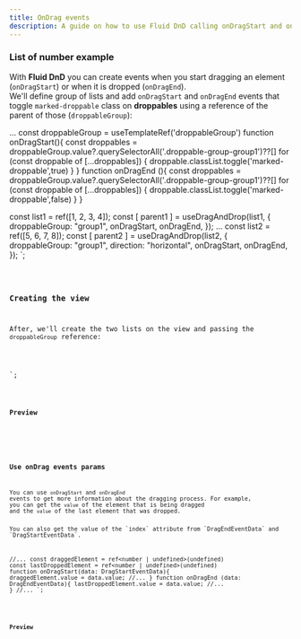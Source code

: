 ```yaml
---
title: OnDrag events
description: A guide on how to use Fluid DnD calling onDragStart and onDragEnd events.
---
```



### List of number example

With **Fluid DnD** you can create events when you start dragging an element (`onDragStart`) or when it is dropped (`onDragEnd`).\
We'll define group of lists and add `onDragStart` and `onDragEnd` events that toggle `marked-droppable` class on **droppables** using a reference of the parent of those (`droppableGroup`):


...
const droppableGroup = useTemplateRef('droppableGroup')
function onDragStart(){
  const droppables = droppableGroup.value?.querySelectorAll('.droppable-group-group1')??[]
  for (const droppable of [...droppables]) {
    droppable.classList.toggle('marked-droppable',true)
  }
}
function onDragEnd (){
  const droppables = droppableGroup.value?.querySelectorAll('.droppable-group-group1')??[]
  for (const droppable of [...droppables]) {
    droppable.classList.toggle('marked-droppable',false)
  }
}

const list1 = ref([1, 2, 3, 4]);
const [ parent1 ] = useDragAndDrop(list1, {
  droppableGroup: "group1",
  onDragStart,
  onDragEnd,
});
...
const list2 = ref([5, 6, 7, 8]);
const [ parent2 ] = useDragAndDrop(list2, {
  droppableGroup: "group1",
  direction: "horizontal",
  onDragStart,
  onDragEnd,
});
</script>`;

<Code code={listOfNumbers} lang="vue" mark={highlightsListOfNumbers} />

### Creating the view

After, we'll create the two lists on the view and passing the `droppableGroup` reference:

<template>
  <div ref="droppableGroup" class="group-list">
    <ul ref="parent1" class="number-list">
        <!-- ... -->
    </ul>
    <div ref="parent2" class="number-list-h">
        <!-- ... -->
    </div>
  </div>
</template>
<style>
 ...
</style>
`;


<Code code={listOfNumbersDraggable} lang="vue" mark={highlightsDraggable} />

### Preview

<div class="p-8 bg-[var(--sl-color-gray-6)]">
  <OnDragEvents client:load  />
</div>

### Use onDrag events params

You can use `onDragStart` and `onDragEnd` events to get more information about the dragging process. 
For example, you can get the `value` of the element that is being dragged and the `value` of the last element that was dropped.
<Aside type="note">You can also get the value of the `index` attribute from `DragEndEventData` and `DragStartEventData`.</Aside>

//...
const draggedElement = ref<number | undefined>(undefined)
const lastDroppedElement = ref<number | undefined>(undefined)
function onDragStart(data: DragStartEventData<number>){
  draggedElement.value = data.value;
  //...
}
function onDragEnd (data: DragEndEventData<number>){
  lastDroppedElement.value = data.value;
  //...
}
//...
</script>`;

<Code code={onDragParams} lang="vue" mark={highlightsOnDragParams} />

### Preview

<div class="p-8 bg-[var(--sl-color-gray-6)]">
  <OnDragEventsWithMoreInfo client:load  />
</div>
